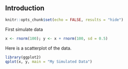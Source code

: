 ## Introduction

```r
knitr::opts_chunk$set(echo = FALSE, results = "hide")
```
First simulate data
```r
x <- rnorm(100); y <- x + rnorm(100, sd = 0.5)
```
Here is a scatterplot of the data.

```r
library(ggplot2)
qplot(x, y, main = "My Simulated Data")
```

